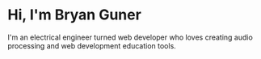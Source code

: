# Hi, I'm Bryan Guner

I'm an electrical engineer turned web developer who loves creating audio processing and web development education tools.

